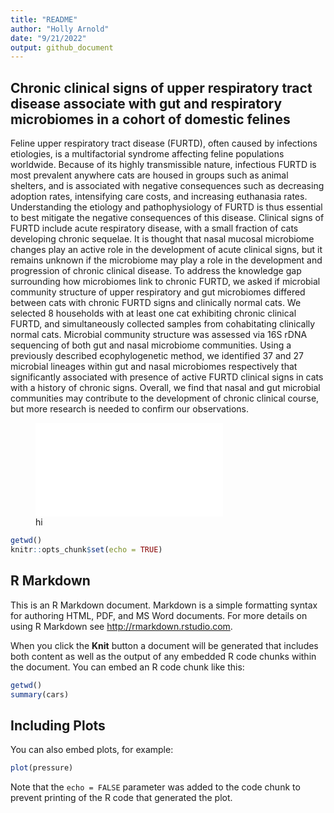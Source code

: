 ```yaml
---
title: "README"
author: "Holly Arnold"
date: "9/21/2022"
output: github_document
---
```

## Chronic clinical signs of upper respiratory tract disease associate with gut and respiratory microbiomes in a cohort of domestic felines 

Feline upper respiratory tract disease (FURTD), often caused by infections etiologies, is a multifactorial syndrome affecting feline populations worldwide. Because of its highly transmissible nature, infectious FURTD is most prevalent anywhere cats are housed in groups such as animal shelters, and is associated with negative consequences such as decreasing adoption rates, intensifying care costs, and increasing euthanasia rates. Understanding the etiology and pathophysiology of FURTD is thus essential to best mitigate the negative consequences of this disease. Clinical signs of FURTD include acute respiratory disease, with a small fraction of cats developing chronic sequelae. It is thought that nasal mucosal microbiome changes play an active role in the development of acute clinical signs, but it remains unknown if the microbiome may play a role in the development and progression of chronic clinical disease. To address the knowledge gap surrounding how microbiomes link to chronic FURTD, we asked if microbial community structure of upper respiratory and gut microbiomes differed between cats with chronic FURTD signs and clinically normal cats. We selected 8 households with at least one cat exhibiting chronic clinical FURTD, and simultaneously collected samples from cohabitating clinically normal cats. Microbial community structure was assessed via 16S rDNA sequencing of both gut and nasal microbiome communities. Using a previously described ecophylogenetic method, we identified 37 and 27 microbial lineages within gut and nasal microbiomes respectively that significantly associated with presence of active FURTD clinical signs in cats with a history of chronic signs. Overall, we find that nasal and gut microbial communities may contribute to the development of chronic clinical course, but more research is needed to confirm our observations. 


![hi](figures/Diversity_Summary.pdf)



```r
getwd()
knitr::opts_chunk$set(echo = TRUE)
```

## R Markdown

This is an R Markdown document. Markdown is a simple formatting syntax for authoring HTML, PDF, and MS Word documents. For more details on using R Markdown see <http://rmarkdown.rstudio.com>.

When you click the **Knit** button a document will be generated that includes both content as well as the output of any embedded R code chunks within the document. You can embed an R code chunk like this:

```r
getwd()
summary(cars)
```

## Including Plots

You can also embed plots, for example:

```r
plot(pressure)
```

Note that the `echo = FALSE` parameter was added to the code chunk to prevent printing of the R code that generated the plot.
